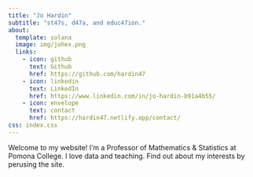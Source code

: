 ```yaml
---
title: "Jo Hardin"
subtitle: "st47s, d47a, and educ47ion."
about:
  template: solana
  image: img/johex.png
  links:
    - icon: github
      text: Github
      href: https://github.com/hardin47
    - icon: linkedin
      text: LinkedIn
      href: https://www.linkedin.com/in/jo-hardin-b91a4b55/
    - icon: envelope
      text: contact
      href: https://hardin47.netlify.app/contact/
css: index.css
---
```


Welcome to my website!  I'm a Professor of Mathematics & Statistics at Pomona College.  I love data and teaching.  Find out about my interests by perusing the site.

